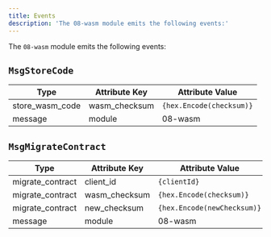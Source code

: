 ```yaml
---
title: Events
description: 'The 08-wasm module emits the following events:'
---
```


The `08-wasm` module emits the following events:

## `MsgStoreCode`

| Type              | Attribute Key  | Attribute Value        |
| ----------------- | -------------- | ---------------------- |
| store\_wasm\_code | wasm\_checksum | `{hex.Encode(checksum)}` |
| message           | module         | 08-wasm                |

## `MsgMigrateContract`

| Type              | Attribute Key  | Attribute Value           |
| ----------------- | -------------- | ------------------------- |
| migrate\_contract | client\_id     | `{clientId}`                |
| migrate\_contract | wasm\_checksum | `{hex.Encode(checksum)}`    |
| migrate\_contract | new\_checksum  | `{hex.Encode(newChecksum)}` |
| message           | module         | 08-wasm                   |
